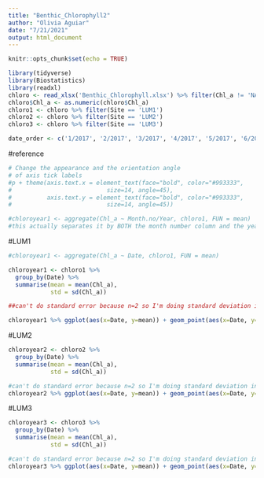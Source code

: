 ```yaml
---
title: "Benthic_Chlorophyll2"
author: "Olivia Aguiar"
date: "7/21/2021"
output: html_document
---
```


```r
knitr::opts_chunk$set(echo = TRUE)
```

```r
library(tidyverse)
library(Biostatistics)
library(readxl)
chloro <- read_xlsx('Benthic_Chlorophyll.xlsx') %>% filter(Chl_a != 'NA') %>% filter(Year != 2016) %>% na.omit()
chloro$Chl_a <- as.numeric(chloro$Chl_a)
chloro1 <- chloro %>% filter(Site == 'LUM1')
chloro2 <- chloro %>% filter(Site == 'LUM2')
chloro3 <- chloro %>% filter(Site == 'LUM3')

date_order <- c('1/2017', '2/2017', '3/2017', '4/2017', '5/2017', '6/2017', '7/2017', '8/2017', '9/2017', '10/2017', '11/2017', '12/2017', '1/2018', '2/2018', '3/2018', '4/2018', '5/2018', '6/2018', '7/2018', '8/2018', '9/2018', '10/2018', '11/2018', '12/2018', '1/2019', '2/2019', '3/2019', '4/2019', '5/2019', '6/2019', '7/2019', '8/2019', '9/2019', '10/2019', '11/2019', '12/2019', '1/2020', '2/2020', '3/2020', '4/2020', '5/2020', '6/2020', '7/2020', '8/2020', '9/2020', '10/2020', '11/2020', '12/2020', '1/2021', '2/2021', '3/2021', '4/2021')
```

#reference
```r
# Change the appearance and the orientation angle
# of axis tick labels
#p + theme(axis.text.x = element_text(face="bold", color="#993333", 
#                           size=14, angle=45),
#          axis.text.y = element_text(face="bold", color="#993333", 
#                           size=14, angle=45))

#chloroyear1 <- aggregate(Chl_a ~ Month.no/Year, chloro1, FUN = mean)
#this actually separates it by BOTH the month number column and the year, not the new column that I had originally called "Month.no/Year" (Will be changing in Benthic_Chlorophyll.xlsx after this comment) I just want to keep this code so I know how to do it in the future
```

#LUM1
```r
#chloroyear1 <- aggregate(Chl_a ~ Date, chloro1, FUN = mean)

chloroyear1 <- chloro1 %>% 
  group_by(Date) %>% 
  summarise(mean = mean(Chl_a),
            std = sd(Chl_a))

##can't do standard error because n=2 so I'm doing standard deviation instead

chloroyear1 %>% ggplot(aes(x=Date, y=mean)) + geom_point(aes(x=Date, y=mean)) + ggtitle('LUM1 Benthic Chlorophyll') + geom_errorbar(aes(ymin=mean-std, ymax=mean+std)) + xlab('Date') + ylab('Chlorophyll A') + theme(axis.text.x = element_text(size = 7, angle = 45), axis.ticks = element_blank()) + scale_x_discrete(limits = c('1/2017', '2/2017', '3/2017', '4/2017', '5/2017', '6/2017', '7/2017', '8/2017', '9/2017', '10/2017', '11/2017', '12/2017', '1/2018', '2/2018', '3/2018', '4/2018', '5/2018', '6/2018', '7/2018', '8/2018', '9/2018', '10/2018', '11/2018', '12/2018', '1/2019', '2/2019', '3/2019', '4/2019', '5/2019', '6/2019', '7/2019', '8/2019', '9/2019', '10/2019', '11/2019', '12/2019', '1/2020', '2/2020', '3/2020', '4/2020', '5/2020', '6/2020', '7/2020', '8/2020', '9/2020', '10/2020', '11/2020', '12/2020', '1/2021', '2/2021', '3/2021', '4/2021'))
```

#LUM2
```r
chloroyear2 <- chloro2 %>% 
  group_by(Date) %>% 
  summarise(mean = mean(Chl_a),
            std = sd(Chl_a))

#can't do standard error because n=2 so I'm doing standard deviation instead
chloroyear2 %>% ggplot(aes(x=Date, y=mean)) + geom_point(aes(x=Date, y=mean)) + ggtitle('LUM2 Benthic Chlorophyll') + geom_errorbar(aes(ymin=mean-std, ymax=mean+std)) + xlab('Date') + ylab('Chlorophyll A') + theme(axis.text.x = element_text(size = 7, angle = 45), axis.ticks = element_blank()) + scale_x_discrete(limits = c('1/2017', '2/2017', '3/2017', '4/2017', '5/2017', '6/2017', '7/2017', '8/2017', '9/2017', '10/2017', '11/2017', '12/2017', '1/2018', '2/2018', '3/2018', '4/2018', '5/2018', '6/2018', '7/2018', '8/2018', '9/2018', '10/2018', '11/2018', '12/2018', '1/2019', '2/2019', '3/2019', '4/2019', '5/2019', '6/2019', '7/2019', '8/2019', '9/2019', '10/2019', '11/2019', '12/2019', '1/2020', '2/2020', '3/2020', '4/2020', '5/2020', '6/2020', '7/2020', '8/2020', '9/2020', '10/2020', '11/2020', '12/2020', '1/2021', '2/2021', '3/2021', '4/2021'))
```

#LUM3
```r
chloroyear3 <- chloro3 %>% 
  group_by(Date) %>% 
  summarise(mean = mean(Chl_a),
            std = sd(Chl_a))

#can't do standard error because n=2 so I'm doing standard deviation instead
chloroyear3 %>% ggplot(aes(x=Date, y=mean)) + geom_point(aes(x=Date, y=mean)) + ggtitle('LUM3 Benthic Chlorophyll') + geom_errorbar(aes(ymin=mean-std, ymax=mean+std)) + xlab('Date') + ylab('Chlorophyll A') + theme(axis.text.x = element_text(size = 7, angle = 45), axis.ticks = element_blank()) + scale_x_discrete(limits = c('1/2017', '2/2017', '3/2017', '4/2017', '5/2017', '6/2017', '7/2017', '8/2017', '9/2017', '10/2017', '11/2017', '12/2017', '1/2018', '2/2018', '3/2018', '4/2018', '5/2018', '6/2018', '7/2018', '8/2018', '9/2018', '10/2018', '11/2018', '12/2018', '1/2019', '2/2019', '3/2019', '4/2019', '5/2019', '6/2019', '7/2019', '8/2019', '9/2019', '10/2019', '11/2019', '12/2019', '1/2020', '2/2020', '3/2020', '4/2020', '5/2020', '6/2020', '7/2020', '8/2020', '9/2020', '10/2020', '11/2020', '12/2020', '1/2021', '2/2021', '3/2021', '4/2021'))
```

